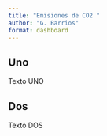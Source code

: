 ```yaml
--- 
title: "Emisiones de CO2 " 
author: "G. Barrios" 
format: dashboard
--- 
```


## Uno
Texto UNO

## Dos

Texto DOS

